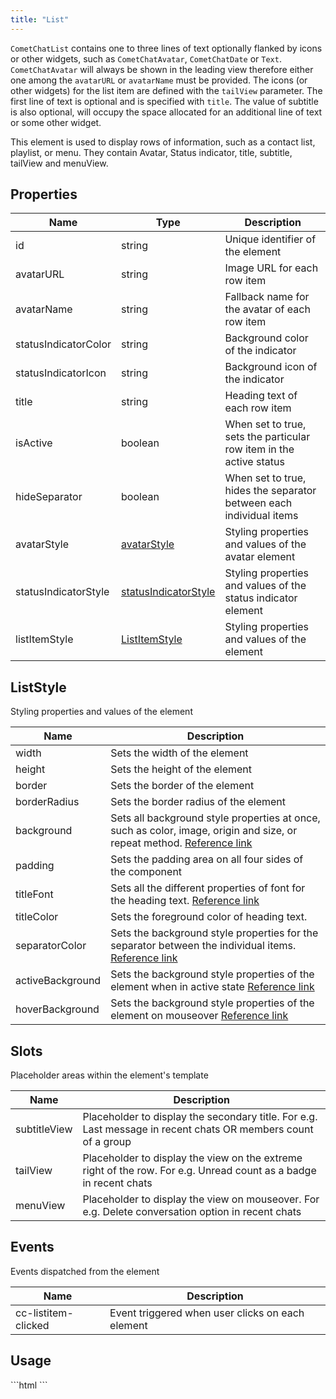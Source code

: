 ```yaml
---
title: "List"
---
```


`CometChatList` contains one to three lines of text optionally flanked by icons or other widgets, such as `CometChatAvatar`, `CometChatDate` or `Text`. `CometChatAvatar` will always be shown in the leading view therefore either one among the `avatarURL` or `avatarName` must be provided. The icons (or other widgets) for the list item are defined with the `tailView` parameter. The first line of text is optional and is specified with `title`. The value of subtitle is also optional, will occupy the space allocated for an additional line of text or some other widget.

This element is used to display rows of information, such as a contact list, playlist, or menu. They contain Avatar, Status indicator, title, subtitle, tailView and menuView.

## Properties

| Name                 | Type                                                          | Description                                                         |
| -------------------- | ------------------------------------------------------------- | ------------------------------------------------------------------- |
| id                   | string                                                        | Unique identifier of the element                                    |
| avatarURL            | string                                                        | Image URL for each row item                                         |
| avatarName           | string                                                        | Fallback name for the avatar of each row item                       |
| statusIndicatorColor | string                                                        | Background color of the indicator                                   |
| statusIndicatorIcon  | string                                                        | Background icon of the indicator                                    |
| title                | string                                                        | Heading text of each row item                                       |
| isActive             | boolean                                                       | When set to true, sets the particular row item in the active status |
| hideSeparator        | boolean                                                       | When set to true, hides the separator between each individual items |
| avatarStyle          | [avatarStyle](/docs/ui-kit/angular/avatar#avatar-style)       | Styling properties and values of the avatar element                 |
| statusIndicatorStyle | [statusIndicatorStyle](/docs/ui-kit/angular/status-indicator) | Styling properties and values of the status indicator element       |
| listItemStyle        | [ListItemStyle](/docs/ui-kit/angular/list-item#listitemstyle) | Styling properties and values of the element                        |

## ListStyle

Styling properties and values of the element

| Name             | Description                                                                                                                                                                          |
| ---------------- | ------------------------------------------------------------------------------------------------------------------------------------------------------------------------------------ |
| width            | Sets the width of the element                                                                                                                                                        |
| height           | Sets the height of the element                                                                                                                                                       |
| border           | Sets the border of the element                                                                                                                                                       |
| borderRadius     | Sets the border radius of the element                                                                                                                                                |
| background       | Sets all background style properties at once, such as color, image, origin and size, or repeat method. [Reference link](https://developer.mozilla.org/en-US/docs/Web/CSS/background) |
| padding          | Sets the padding area on all four sides of the component                                                                                                                             |
| titleFont        | Sets all the different properties of font for the heading text. [Reference link](https://developer.mozilla.org/en-US/docs/Web/CSS/font)                                              |
| titleColor       | Sets the foreground color of heading text.                                                                                                                                           |
| separatorColor   | Sets the background style properties for the separator between the individual items. [Reference link](https://developer.mozilla.org/en-US/docs/Web/CSS/background)                   |
| activeBackground | Sets the background style properties of the element when in active state [Reference link](https://developer.mozilla.org/en-US/docs/Web/CSS/background)                               |
| hoverBackground  | Sets the background style properties of the element on mouseover [Reference link](https://developer.mozilla.org/en-US/docs/Web/CSS/background)                                       |

## Slots

Placeholder areas within the element's template

| Name         | Description                                                                                                       |
| ------------ | ----------------------------------------------------------------------------------------------------------------- |
| subtitleView | Placeholder to display the secondary title. For e.g. Last message in recent chats OR members count of a group     |
| tailView     | Placeholder to display the view on the extreme right of the row. For e.g. Unread count as a badge in recent chats |
| menuView     | Placeholder to display the view on mouseover. For e.g. Delete conversation option in recent chats                 |

## Events

Events dispatched from the element

| Name                | Description                                      |
| ------------------- | ------------------------------------------------ |
| cc-listitem-clicked | Event triggered when user clicks on each element |

## Usage

<Tabs>
<Tab title="html">
```html
<!--use the component-->
<cometchat-list
[title]="'title'"
></cometchat-list>
```

</Tab>

</Tabs>
